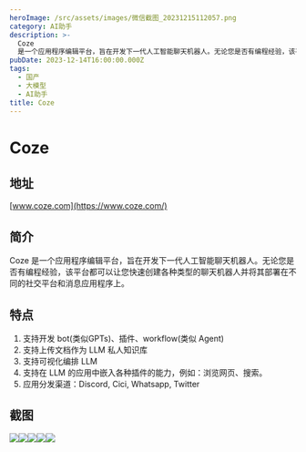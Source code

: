 ```yaml
---
heroImage: /src/assets/images/微信截图_20231215112057.png
category: AI助手
description: >-
  Coze
  是一个应用程序编辑平台，旨在开发下一代人工智能聊天机器人。无论您是否有编程经验，该平台都可以让您快速创建各种类型的聊天机器人并将其部署在不同的社交平台和消息应用程序上。
pubDate: 2023-12-14T16:00:00.000Z
tags:
  - 国产
  - 大模型
  - AI助手
title: Coze
---
```


# Coze

## 地址

[www.coze.com](https://www.coze.com/)

## 简介

Coze 是一个应用程序编辑平台，旨在开发下一代人工智能聊天机器人。无论您是否有编程经验，该平台都可以让您快速创建各种类型的聊天机器人并将其部署在不同的社交平台和消息应用程序上。

## 特点

1. 支持开发 bot(类似GPTs)、插件、workflow(类似 Agent)
2. 支持上传文档作为 LLM 私人知识库
3. 支持可视化编排 LLM 
4. 支持在 LLM 的应用中嵌入各种插件的能力，例如：浏览网页、搜索。
5. 应用分发渠道：Discord, Cici, Whatsapp, Twitter

## 截图

![](/src/assets/images/微信截图_20231215112057.png)![](/src/assets/images/微信截图_20231215112048.png)![](/src/assets/images/微信截图_20231215112004.png)![](/src/assets/images/微信截图_20231215112620.png)![](/src/assets/images/微信截图_20231215112305.png)
